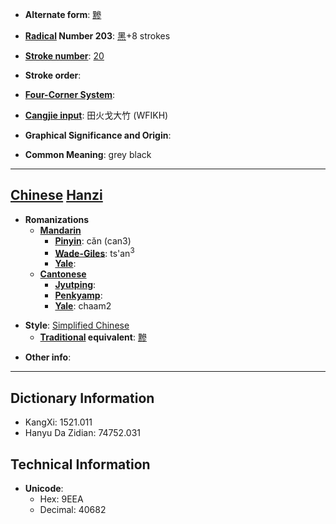 * '''Alternate form''': [[黲]]

* '''[[Wiktionary:Chinese radical index| Radical]] Number 203''': [[Wiktionary:Chinese radical index 黑|黑]]+8 strokes

* '''[[Wiktionary:Chinese total strokes index|Stroke number]]''': [[Wiktionary:Chinese total strokes index 20|20]]

* '''Stroke order''': 

* '''[[Wiktionary:Chinese four corner index|Four-Corner System]]''': 

* '''[[Wiktionary:Chinese Cangjie index|Cangjie input]]''': 田火戈大竹 (WFIKH)

* '''Graphical Significance and Origin''': 

* '''Common Meaning''': grey black

----

== [[Chinese]] [[Hanzi]] ==

* '''Romanizations'''
** '''[[Mandarin]]'''
*** '''[[Pinyin]]''': cǎn (can3)
*** '''[[Wade-Giles]]''': ts'an<sup>3</sup>
*** '''[[Yale]]''': 
** '''[[Cantonese]]'''
*** '''[[Jyutping]]''':
*** '''[[Penkyamp]]''': 
*** '''[[Yale]]''': chaam2

* '''Style''': [[Simplified Chinese]] 
** '''[[Traditional Chinese|Traditional]] equivalent''': [[黲]]

* '''Other info''': 

----

== Dictionary Information ==

* KangXi: 1521.011
* Hanyu Da Zidian: 74752.031

== Technical Information ==

* '''Unicode''':
** Hex: 9EEA
** Decimal: 40682